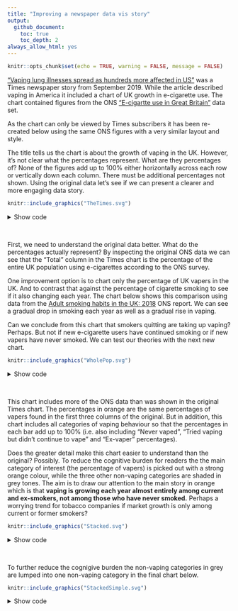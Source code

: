 ```yaml
---
title: "Improving a newspaper data vis story"
output:
  github_document:
    toc: true
    toc_depth: 2
always_allow_html: yes
---
```


```r
knitr::opts_chunk$set(echo = TRUE, warning = FALSE, message = FALSE)
```

["Vaping lung illnesses spread as hundreds more affected in US"](https://www.thetimes.co.uk/article/vaping-lung-illnesses-spread-as-hundreds-more-affected-in-us-5jdxkrqk6?shareToken=dfeabd933f4edbb5aa4c2472f99e9201) was a Times newspaper story from September 2019. While the article described vaping in America it included a chart of UK growth in e-cigarette use. The chart contained figures from the ONS ["E-cigartte use in Great Britain"](https://www.ons.gov.uk/peoplepopulationandcommunity/healthandsocialcare/drugusealcoholandsmoking/datasets/ecigaretteuseingreatbritain) data set. 

As the chart can only be viewed by Times subscribers it has been re-created below using the same ONS figures with a very similar layout and style.

The title tells us the chart is about the growth of vaping in the UK. However, it's not clear what the percentages represent. What are they percentages of? None of the figures add up to 100% either horizontally across each row or vertically down each column. There must be additional percentages not shown. Using the original data let's see if we can present a clearer and more engaging data story.

```r
knitr::include_graphics("TheTimes.svg") 
```

<details><summary>Show code</summary>
<p>

```r
library(tidyverse)
library(readxl)

# http://www.cookbook-r.com/Graphs/

smoking_perc <- 
  readxl::read_excel("cleaned_smoking.xlsx", 
             sheet = "Table 1") 

smoking_perc_by_e_cig <- 
  readxl::read_excel("cleaned_smoking.xlsx", 
             sheet = "Table 2") %>% 
  tidyr::pivot_longer(cols = 3:5,
                      names_to = "cigarette_status",
                      values_to = "perc")

smoking_perc_reduced <- 
  smoking_perc %>% 
  dplyr::filter(e_cig_status == "Current e-cigarette user (vaper)") %>% 
  dplyr::mutate(cigarette_status = "Total") %>% 
  dplyr::select(Year, cigarette_status, perc) 

p <- smoking_perc_by_e_cig %>% 
  dplyr::filter(e_cig_status == "Current e-cigarette user (vaper)") %>%
  dplyr::bind_rows(smoking_perc_reduced) %>% 
  ggplot2::ggplot() +
  ggplot2::aes(x = reorder(Year, desc(Year)),
               y = perc,
               #colour = cigarette_status,
               fill = cigarette_status) +
  ggplot2::geom_bar(stat = "identity",
                    width=0.5, 
                    position = position_dodge2(width=0)) +
  ggplot2::facet_grid(facets = ~cigarette_status,
                      rows = 1) +
  ggplot2::coord_flip() +
  ggplot2::theme_minimal() +
  ggrepel::geom_text_repel(aes(label = paste(perc,"%")), 
                     nudge_y = -0.5,
                     colour = "black") +
  theme(axis.title.x = element_blank(),
        axis.text.x = element_blank(),
        axis.ticks.x = element_blank(),
        axis.title.y = element_blank(),
        axis.text.y = element_text(face="bold", 
                           size=12),
        strip.text.x = element_text(size = 12,
                                    hjust = 0.1),
        panel.grid.major = element_blank(),
        panel.grid.minor = element_blank(),
        panel.border = element_blank(),
        panel.background = element_blank(),
        legend.position = "none",
        plot.title = element_text(size = 22, 
                                  face = "bold"),
        plot.subtitle = element_text(color = "grey",
                                     size = 18),
        plot.caption = element_text(hjust = 0,
                                    size = 12,
                                    color = "darkgrey"),
    #    plot.background = element_rect(fill = "white"),
        panel.spacing = unit(1, "cm")
        ) +
  ggplot2::labs(title = "The growth of vaping in the UK",
                subtitle = "Proportion of people who smoke e-cigarettes by smoking status",
                caption = "Table: The Times  Source: Office for National Statistics") +
  ggplot2::scale_fill_manual(values = c("#58718F",
                                        "#E29153",
                                        "#4BB9C9",
                                        "#F28B67"))

ggplot2::ggsave(file="TheTimes.svg",
                plot = last_plot(),
                device = "svg",
                width=10, 
                height=6)
```
</p>
</details>
<br/>

First, we need to understand the original data better. What do the percentages actually represent? By inspecting the original ONS data we can see that the "Total" column in the Times chart is the percentage of the entire UK population using e-cigarettes according to the ONS survey.

One improvement option is to chart only the percentage of UK vapers in the UK. And to contrast that against the percentage of cigarette smoking to see if it also changing each year. The chart below shows this comparison using data from the [Adult smoking habits in the UK: 2018](https://www.ons.gov.uk/peoplepopulationandcommunity/healthandsocialcare/healthandlifeexpectancies/bulletins/adultsmokinghabitsingreatbritain/2018) ONS report. We can see a gradual drop in smoking each year as well as a gradual rise in vaping. 

Can we conclude from this chart that smokers quitting are taking up vaping? Perhaps. But not if new e-cigarette users have continued smoking or if new vapers have never smoked. We can test our theories with the next new chart. 

```r
knitr::include_graphics("WholePop.svg") 
```

<details><summary>Show code</summary>
<p>
```r
smoke_vape <- data.frame(
        Year = c(2014, 2015, 2016, 2017, 2018),
      e_cigarettes = c(3.7, 4.5, 5.6, 5.5, 6.3),
     cigarettes = c(18.8, 17.8, 16.1, 16.8, 16.6)
) %>% 
  tidyr::pivot_longer(cols = 2:3,
                      names_to = "category",
                      values_to = "perc") %>% 
  dplyr::mutate(category = case_when(category == "cigarettes" ~ "Cigarette smoker",
                                     category == "e_cigarettes" ~ "e-cigarette user"))

p <- smoke_vape %>% 
  ggplot2::ggplot() +
  ggplot2::aes(x = reorder(Year, desc(Year)),
               y = perc,
              colour = category,
               fill = category) + 
  ggplot2::geom_bar(stat = "identity",
                    position = "dodge",
                    width = 0.7) +
  ggplot2::geom_text(aes(label = paste(perc,"%")),
            size = 4, 
            position = position_dodge(width = 0.7),
                                       hjust= 1.2,
            colour = "white")  +
  ggplot2::coord_flip() +
  ggplot2::theme_minimal() +
      theme(
        axis.title.y = element_blank(),
        axis.title.x = element_blank(),
        axis.ticks.x = element_blank(),
        axis.text.x = element_blank(),
        axis.text.y = element_text(face="bold", 
                           size=12),
        strip.text.x = element_text(size = 10),
        legend.text=element_text(size=12),
        panel.grid.major = element_blank(),
        panel.grid.minor = element_blank(),
        panel.border = element_blank(),
        panel.background = element_blank(),
        legend.position= "right",
        #legend.justification=c(0,0), 
        #legend.position=c(0.27,-0.01),
        legend.direction = "vertical",
        plot.title = element_text(size = 22, 
                                  face = "bold"),
        plot.subtitle = element_text(color = "grey",
                                     size = 18),
        plot.caption = element_text(hjust = 0,
                                    size = 12,
                                    color = "darkgrey"),
        legend.title = element_blank(),
#        plot.background = element_rect(fill = "white")
        ) +
  ggplot2::labs(title = "Cigarette smoking declines as vaping grows",
                subtitle = "UK % of cigarette smokers and e-cigarette users (vapers)",
                caption = "Source: Office for National Statistics") +
  ggplot2::scale_fill_manual(breaks=c("e-cigarette user","Cigarette smoker"),
                             values = c("#58718F",
                                        "#F28B67")) +
    ggplot2::scale_colour_manual(breaks=c("e-cigarette user","Cigarette smoker"),
                                 values = c("#58718F",
                                        "#F28B67")) 

ggplot2::ggsave(file="WholePop.svg",
                plot = last_plot(),
                device = "svg")
```
</p>
</details>
<br/>

This chart includes more of the ONS data than was shown in the original Times chart. The percentages in orange are the same percentages of vapers found in the first three columns of the original. But in addition, this chart includes all categories of vaping behaviour so that the percentages in each bar add up to 100% (i.e. also including "Never vaped", "Tried vaping but didn't continue to vape" and "Ex-vaper" percentages).

Does the greater detail make this chart easier to understand than the original? Possibly. To reduce the cognitive burden for readers the the main category of interest (the percentage of vapers) is picked out with a strong orange colour, while the three other non-vaping categories are shaded in grey tones. The aim is to draw our attention to the main story in orange which is that **vaping is growing each year almost entirely among current and ex-smokers, not among those who have never smoked.** Perhaps a worrying trend for tobacco companies if market growth is only among current or former smokers?

```r
knitr::include_graphics("Stacked.svg") 
```

<details><summary>Show code</summary>
<p>
```r
my_pallete <- c("#696969","#808080","#A9A9A9","#F28B67")

smoking_perc_by_e_cig <- smoking_perc_by_e_cig %>% 
    dplyr::mutate(e_cig_status = case_when( e_cig_status == "Tried vaping, but didn't continue to vape" ~ 
                                          "Tried vaping but stopped",
                                        e_cig_status == "Current e-cigarette user (vaper)" ~"Current vaper",
                                        TRUE ~ e_cig_status )) 

smoking_perc_by_e_cig$e_cig_status <- 
  factor(smoking_perc_by_e_cig$e_cig_status, 
         levels = c(
                    
                    "Ex-vaper", 
                    "Tried vaping but stopped",
                    "Never vaped",
                    "Current vaper" ))

p <- smoking_perc_by_e_cig %>% 
    ggplot2::ggplot() +
  ggplot2::aes(x = reorder(Year, desc(Year)),
                y = perc,
               # colour = e_cig_status,
               fill = e_cig_status
                          ) +
  ggplot2::geom_bar(stat = "identity",
                    width=0.5 
                    ) +
  ggplot2::facet_grid(facets = ~cigarette_status) +
  geom_text(aes(label = perc),
            data = smoking_perc_by_e_cig %>% filter(perc>6),
            size = 3, 
            position = position_stack(vjust = 0.5),
            colour = "white") +
  ggplot2::theme_minimal() +
  ggplot2::coord_flip() +
    theme(
        axis.title.y = element_blank(),
        axis.title.x = element_blank(),
        axis.ticks.x = element_blank(),
        axis.text.y = element_text(face="bold", 
                           size=12,
                           margin = margin(r = 0)),
        strip.text.x = element_text(size = 13,
                                    hjust = 0.1),
        legend.text=element_text(size=12),
        panel.grid.major = element_blank(),
        panel.grid.minor = element_blank(),
        panel.border = element_blank(),
        panel.background = element_blank(),
                plot.title = element_text(size = 22, 
                                  face = "bold"),
        plot.subtitle = element_text(color = "grey",
                                     size = 18),
        plot.caption = element_text(hjust = 0,
                                    size = 12,
                                    color = "darkgrey"),
        legend.position="bottom",
        legend.title = element_blank(),
  #      plot.background = element_rect(fill = "white"),
        panel.spacing = unit(0.5, "cm"),
        ) +
  ggplot2::scale_fill_manual(values = my_pallete) +
  ggplot2::scale_color_manual(values = my_pallete) +
  ggplot2::labs(title = "Vaping grows only in Smokers & \n Ex-smokers",
                subtitle = "UK % of vapers by smoking status",
                caption = "Source: Office for National Statistics") +
  ggplot2::guides(color = guide_legend(reverse = TRUE),
                  fill = guide_legend(reverse = TRUE)) +
  ggplot2::scale_y_continuous(breaks=c(0,100),
                              labels = function(x) paste0(x, "%"))

ggplot2::ggsave(file="Stacked.svg",
                plot = last_plot(),
                device = "svg")

```
</p>
</details>
<br/>

To further reduce the cognigive burden the non-vaping categories in grey are lumped into one non-vaping category in the final chart below.

```r
knitr::include_graphics("StackedSimple.svg") 
```

<details><summary>Show code</summary>
<p>
```r
my_pallete <- c("#DCDCDC","#ffa500")

smoking_perc_by_e_cig2 <- 
  smoking_perc_by_e_cig %>% 
  dplyr::mutate(e_cig_status = case_when(e_cig_status == "Current vaper" ~"Vaper",
                                         e_cig_status %in% c("Tried vaping but stopped",
                 "Never vaped",
                 "Ex-vaper") ~ "Non-vaper")) %>% 
  dplyr::group_by(Year,e_cig_status,cigarette_status) %>% 
  dplyr::summarise(perc = sum(perc)) %>% 
  dplyr::ungroup()

p <- smoking_perc_by_e_cig2 %>% 
  ggplot2::ggplot() +
  ggplot2::aes(x = reorder(Year, desc(Year)),
                y = perc,
               #colour = e_cig_status,
               fill = e_cig_status
                          ) +
  ggplot2::geom_bar(stat = "identity",
                    width=0.5 
                    ) +
  ggplot2::facet_grid(facets = ~cigarette_status) +
  geom_text(aes(label = round(perc,0)),
            data = smoking_perc_by_e_cig2,
            size = 4, 
            position = position_stack(vjust = 0.5),
            colour = "black") +
  ggplot2::theme_minimal() +
  ggplot2::coord_flip() +
    theme(
        axis.title.y = element_blank(),
        axis.title.x = element_blank(),
        axis.ticks.x = element_blank(),
        axis.text.y = element_text(face="bold", 
                           size=12,
                           margin = margin(r = 0)),
        strip.text.x = element_text(size = 13,
                                    hjust = 0.1),
        legend.text=element_text(size=12),
        panel.grid.major = element_blank(),
        panel.grid.minor = element_blank(),
        panel.border = element_blank(),
        panel.background = element_blank(),
                plot.title = element_text(size = 22, 
                                  face = "bold"),
        plot.subtitle = element_text(color = "grey",
                                     size = 18),
        plot.caption = element_text(hjust = 0,
                                    size = 12,
                                    color = "darkgrey"),
        legend.position="bottom",
        legend.title = element_blank(),
  #      plot.background = element_rect(fill = "white"),
        panel.spacing = unit(0.5, "cm"),
        ) +
  ggplot2::scale_fill_manual(values = my_pallete) +
  ggplot2::scale_color_manual(values = my_pallete) +
  ggplot2::labs(title = "Vaping grows only in Smokers & \n Ex-smokers",
                subtitle = "UK % of vapers by smoking status",
                caption = "Source: Office for National Statistics") +
  ggplot2::guides(color = guide_legend(reverse = TRUE),
                  fill = guide_legend(reverse = TRUE)) +
  ggplot2::scale_y_continuous(breaks=c(0,100),
                              labels = function(x) paste0(x, "%"))


ggplot2::ggsave(file="StackedSimple.svg",
                plot = last_plot(),
                device = "svg")
                
```
</p>
</details>


